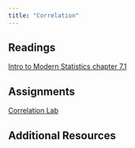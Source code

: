 ```yaml
---
title: "Correlation"
---
```


## Readings

[Intro to Modern Statistics chapter 7.1](https://openintro-ims.netlify.app/model-slr)

## Assignments

[Correlation Lab](/assignments/14_Correlation.zip)

## Additional Resources
